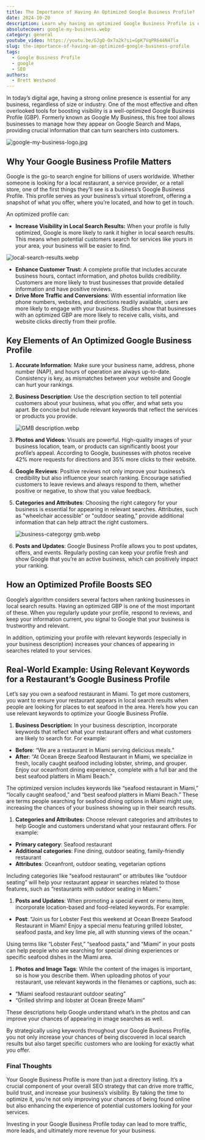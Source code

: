 ```yaml
---
title: The Importance of Having An Optimized Google Business Profile?
date: 2024-10-20
description: Learn why having an optimized Google Business Profile is essential for boosting visibility, driving traffic, and increasing conversions for your business.
absolutecover: google-my-business.webp
category: general
youtube_video: https://youtu.be/GJgQ-Ox7a2k?si=GpK7VqPR644N47la
slug: the-importance-of-having-an-optimized-google-business-profile
tags:
  - Google Business Profile
  - google
  - SEO
authors:
  - Brett Westwood
---
```


In today’s digital age, having a strong online presence is essential for any business, regardless of size or industry. One of the most effective and often overlooked tools for boosting visibility is a well-optimized Google Business Profile (GBP). Formerly known as Google My Business, this free tool allows businesses to manage how they appear on Google Search and Maps, providing crucial information that can turn searchers into customers.

![google-my-business-logo.jpg](google-my-business-logo.webp)

## Why Your Google Business Profile Matters

Google is the go-to search engine for billions of users worldwide. Whether someone is looking for a local restaurant, a service provider, or a retail store, one of the first things they’ll see is a business’s Google Business Profile. This profile serves as your business’s virtual storefront, offering a snapshot of what you offer, where you’re located, and how to get in touch.

An optimized profile can:

- **Increase Visibility in Local Search Results:** When your profile is fully optimized, Google is more likely to rank it higher in local search results. This means when potential customers search for services like yours in your area, your business will be easier to find.

![local-search-results.webp](local-search-results.webp)

- **Enhance Customer Trust:** A complete profile that includes accurate business hours, contact information, and photos builds credibility. Customers are more likely to trust businesses that provide detailed information and have positive reviews.
- **Drive More Traffic and Conversions**: With essential information like phone numbers, websites, and directions readily available, users are more likely to engage with your business. Studies show that businesses with an optimized GBP are more likely to receive calls, visits, and website clicks directly from their profile.

## Key Elements of An Optimized Google Business Profile

1. **Accurate Information**: Make sure your business name, address, phone number (NAP), and hours of operation are always up-to-date. Consistency is key, as mismatches between your website and Google can hurt your rankings.
2. **Business Description**: Use the description section to tell potential customers about your business, what you offer, and what sets you apart. Be concise but include relevant keywords that reflect the services or products you provide.
    
    ![GMB description.webp](GMB_description.webp)
    
3. **Photos and Videos**: Visuals are powerful. High-quality images of your business location, team, or products can significantly boost your profile’s appeal. According to Google, businesses with photos receive 42% more requests for directions and 35% more clicks to their website.
4. **Google Reviews**: Positive reviews not only improve your business’s credibility but also influence your search ranking. Encourage satisfied customers to leave reviews and always respond to them, whether positive or negative, to show that you value feedback.
5. **Categories and Attributes**: Choosing the right category for your business is essential for appearing in relevant searches. Attributes, such as "wheelchair accessible" or "outdoor seating," provide additional information that can help attract the right customers.
    
    ![business-categorgy gmb.webp](business-categorgy_gmb.webp)
    
6. **Posts and Updates**: Google Business Profile allows you to post updates, offers, and events. Regularly posting can keep your profile fresh and show Google that you’re an active business, which can positively impact your ranking.

## How an Optimized Profile Boosts SEO

Google’s algorithm considers several factors when ranking businesses in local search results. Having an optimized GBP is one of the most important of these. When you regularly update your profile, respond to reviews, and keep your information current, you signal to Google that your business is trustworthy and relevant.

In addition, optimizing your profile with relevant keywords (especially in your business description) increases your chances of appearing in searches related to your services.

## Real-World Example: Using Relevant Keywords for a Restaurant’s Google Business Profile

Let’s say you own a seafood restaurant in Miami. To get more customers, you want to ensure your restaurant appears in local search results when people are looking for places to eat seafood in the area. Here’s how you can use relevant keywords to optimize your Google Business Profile.

1. **Business Description:** In your business description, incorporate keywords that reflect what your restaurant offers and what customers are likely to search for. For example:
- **Before**: “We are a restaurant in Miami serving delicious meals.”
- **After**: “At Ocean Breeze Seafood Restaurant in Miami, we specialize in fresh, locally caught seafood including lobster, shrimp, and grouper. Enjoy our oceanfront dining experience, complete with a full bar and the best seafood platters in Miami Beach.”

The optimized version includes keywords like “seafood restaurant in Miami,” “locally caught seafood,” and “best seafood platters in Miami Beach.” These are terms people searching for seafood dining options in Miami might use, increasing the chances of your business showing up in their search results.

1. **Categories and Attributes:** Choose relevant categories and attributes to help Google and customers understand what your restaurant offers. For example:
- **Primary category**: Seafood restaurant
- **Additional categories**: Fine dining, outdoor seating, family-friendly restaurant
- **Attributes**: Oceanfront, outdoor seating, vegetarian options

Including categories like “seafood restaurant” or attributes like “outdoor seating” will help your restaurant appear in searches related to those features, such as “restaurants with outdoor seating in Miami.”

1. **Posts and Updates**:
When promoting a special event or menu item, incorporate location-based and food-related keywords. For example:
- **Post**: “Join us for Lobster Fest this weekend at Ocean Breeze Seafood Restaurant in Miami! Enjoy a special menu featuring grilled lobster, seafood pasta, and key lime pie, all with stunning views of the ocean.”

Using terms like “Lobster Fest,” “seafood pasta,” and “Miami” in your posts can help people who are searching for special dining experiences or specific seafood dishes in the Miami area.

1. **Photos and Image Tags**:
While the content of the images is important, so is how you describe them. When uploading photos of your restaurant, use relevant keywords in the filenames or captions, such as:
- “Miami seafood restaurant outdoor seating”
- “Grilled shrimp and lobster at Ocean Breeze Miami”

These descriptions help Google understand what’s in the photos and can improve your chances of appearing in image searches as well.

By strategically using keywords throughout your Google Business Profile, you not only increase your chances of being discovered in local search results but also target specific customers who are looking for exactly what you offer.

### Final Thoughts

Your Google Business Profile is more than just a directory listing. It’s a crucial component of your overall SEO strategy that can drive more traffic, build trust, and increase your business’s visibility. By taking the time to optimize it, you’re not only improving your chances of being found online but also enhancing the experience of potential customers looking for your services.

Investing in your Google Business Profile today can lead to more traffic, more leads, and ultimately more revenue for your business.
